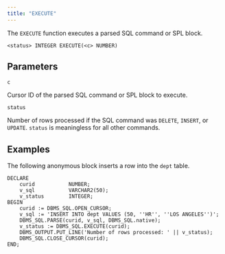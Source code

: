 ```yaml
---
title: "EXECUTE"
---
```


The `EXECUTE` function executes a parsed SQL command or SPL block.

```text
<status> INTEGER EXECUTE(<c> NUMBER)
```

## Parameters

`c`

 Cursor ID of the parsed SQL command or SPL block to execute.

`status`

 Number of rows processed if the SQL command was `DELETE`, `INSERT`, or `UPDATE`. `status` is meaningless for all other commands.

## Examples

The following anonymous block inserts a row into the `dept` table.

```text
DECLARE
    curid           NUMBER;
    v_sql           VARCHAR2(50);
    v_status        INTEGER;
BEGIN
    curid := DBMS_SQL.OPEN_CURSOR;
    v_sql := 'INSERT INTO dept VALUES (50, ''HR'', ''LOS ANGELES'')';
    DBMS_SQL.PARSE(curid, v_sql, DBMS_SQL.native);
    v_status := DBMS_SQL.EXECUTE(curid);
    DBMS_OUTPUT.PUT_LINE('Number of rows processed: ' || v_status);
    DBMS_SQL.CLOSE_CURSOR(curid);
END;
```
